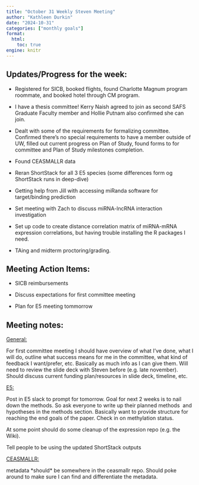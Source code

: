 ```yaml
---
title: "October 31 Weekly Steven Meeting"
author: "Kathleen Durkin"
date: "2024-10-31"
categories: ["monthly goals"]
format:
  html:
    toc: true
engine: knitr
---
```


## Updates/Progress for the week:

-   Registered for SICB, booked flights, found Charlotte Magnum program roommate, and booked hotel through CM program.

-   I have a thesis committee! Kerry Naish agreed to join as second SAFS Graduate Faculty member and Hollie Putnam also confirmed she can join.

-   Dealt with some of the requirements for formalizing committee. Confirmed there's no special requirements to have a member outside of UW, filled out current progress on Plan of Study, found forms to for committee and Plan of Study milestones completion.

-   Found CEASMALLR data

-   Reran ShortStack for all 3 E5 species (some differences form og ShortStack runs in deep-dive)

-   Getting help from Jill with accessing miRanda software for target/binding prediction

-   Set meeting with Zach to discuss miRNA-lncRNA interaction investigation

-   Set up code to create distance correlation matrix of miRNA-mRNA expression correlations, but having trouble installing the R packages I need.

-   TAing and midterm proctoring/grading.

## Meeting Action Items:

-   SICB reimbursements

-   Discuss expectations for first committee meeting

-   Plan for E5 meeting tommorrow

## Meeting notes:

[General:]{.underline}

For first committee meeting I should have overview of what I've done, what I will do, outline what success means for me in the committee, what kind of feedback I want/prefer, etc. Basically as much info as I can give them. Will need to review the slide deck with Steven before (e.g. late november). Should discuss current funding plan/resources in slide deck, timeline, etc.

[E5:]{.underline}

Post in E5 slack to prompt for tomorrow. Goal for next 2 weeks is to nail down the methods. So ask everyone to write up their planned methods  and hypotheses in the methods section. Basically want to provide structure for reaching the end goals of the paper. Check in on methylation status.

At some point should do some cleanup of the expression repo (e.g. the Wiki).

Tell people to be using the updated ShortStack outputs

[CEASMALLR:]{.underline}

metadata \*should\* be somewhere in the ceasmallr repo. Should poke around to make sure I can find and differentiate the metadata. 
